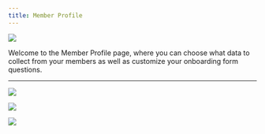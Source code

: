 ```yaml
---
title: Member Profile
---
```

![](/images/Member-Profile-Basics.png)

Welcome to the Member Profile page, where you can choose what data to collect from your members as well as customize your onboarding form questions.

---

![](/images/Member-Profile-Additional.png)

![](/images/Member-Profile-Questions.png)

![](/images/Member-Profile-Question-Templates.png) 
